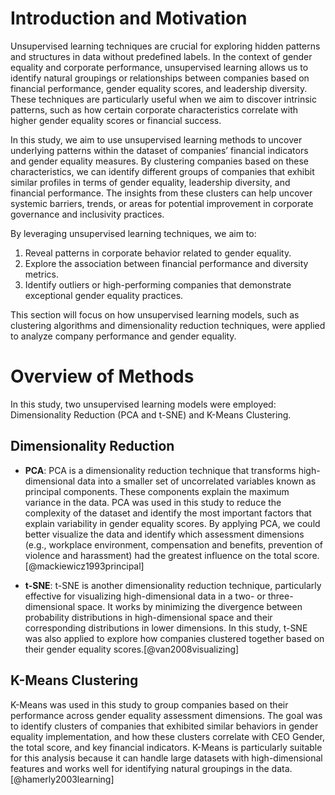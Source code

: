 # Introduction and Motivation

Unsupervised learning techniques are crucial for exploring hidden patterns and structures in data without predefined labels. In the context of gender equality and corporate performance, unsupervised learning allows us to identify natural groupings or relationships between companies based on financial performance, gender equality scores, and leadership diversity. These techniques are particularly useful when we aim to discover intrinsic patterns, such as how certain corporate characteristics correlate with higher gender equality scores or financial success.

In this study, we aim to use unsupervised learning methods to uncover underlying patterns within the dataset of companies' financial indicators and gender equality measures. By clustering companies based on these characteristics, we can identify different groups of companies that exhibit similar profiles in terms of gender equality, leadership diversity, and financial performance. The insights from these clusters can help uncover systemic barriers, trends, or areas for potential improvement in corporate governance and inclusivity practices.

By leveraging unsupervised learning techniques, we aim to:

1. Reveal patterns in corporate behavior related to gender equality.
2. Explore the association between financial performance and diversity metrics.
3. Identify outliers or high-performing companies that demonstrate exceptional gender equality practices.

This section will focus on how unsupervised learning models, such as clustering algorithms and dimensionality reduction techniques, were applied to analyze company performance and gender equality.

# Overview of Methods

In this study, two unsupervised learning models were employed: Dimensionality Reduction (PCA and t-SNE) and K-Means Clustering.

## Dimensionality Reduction

- **PCA**: PCA is a dimensionality reduction technique that transforms high-dimensional data into a smaller set of uncorrelated variables known as principal components. These components explain the maximum variance in the data. PCA was used in this study to reduce the complexity of the dataset and identify the most important factors that explain variability in gender equality scores. By applying PCA, we could better visualize the data and identify which assessment dimensions (e.g., workplace environment, compensation and benefits, prevention of violence and harassment) had the greatest influence on the total score.[@mackiewicz1993principal]

- **t-SNE**: t-SNE is another dimensionality reduction technique, particularly effective for visualizing high-dimensional data in a two- or three-dimensional space. It works by minimizing the divergence between probability distributions in high-dimensional space and their corresponding distributions in lower dimensions. In this study, t-SNE was also applied to explore how companies clustered together based on their gender equality scores.[@van2008visualizing]

## K-Means Clustering

K-Means was used in this study to group companies based on their performance across gender equality assessment dimensions. The goal was to identify clusters of companies that exhibited similar behaviors in gender equality implementation, and how these clusters correlate with CEO Gender, the total score, and key financial indicators. K-Means is particularly suitable for this analysis because it can handle large datasets with high-dimensional features and works well for identifying natural groupings in the data.[@hamerly2003learning]

